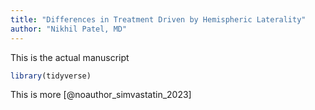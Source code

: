 ```yaml
---
title: "Differences in Treatment Driven by Hemispheric Laterality"
author: "Nikhil Patel, MD"
---
```


This is the actual manuscript


```r

library(tidyverse)

```

This is more [@noauthor_simvastatin_2023]